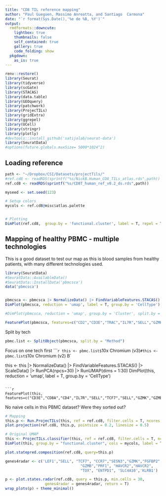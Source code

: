 ```yaml
---
title: "CD8 TIL reference mapping"
author: "Paul Gueguen, Massimo Anreatta, and Santiago  Carmona"
date: "`r format(Sys.Date(),'%e de %B, %Y')`"
output: 
  rmdformats::downcute:
    lightbox: true
    thumbnails: false
    self_contained: true
    gallery: true
    code_folding: show
  pkgdown:
    as_is: true
---
```


```r
renv::restore()
library(Seurat)
library(tidyverse)
library(scGate)
library(STACAS)
library(data.table)
library(GEOquery)
library(patchwork)
library(ProjecTILs)
library(gridExtra)
library(ggrepel)
library(UCell)
library(stringr)
library(plotly)
#devtools::install_github('satijalab/seurat-data')
library(SeuratData)
#options(future.globals.maxSize= 5000*1024^2)
```

## Loading reference

```r
path <- "~/Dropbox/CSI/Datasets/projectTils/"
#ref.cd8 <- readRDS(sprintf("%s/NickB.Human_CD8_TILs_atlas.rds",path))
ref.cd8 <- readRDS(sprintf("%s/CD8T_human_ref_v0.2_ds.rds",path))

myseed <- set.seed(123)
```


```r
# Setup colors
mycols <- ref.cd8@misc$atlas.palette


# Plotting
DimPlot(ref.cd8,  group.by = 'functional.cluster', label = T, repel = T, cols = mycols) + theme(aspect.ratio = 1)
```


## Mapping of healthy PBMC - multiple technologies

This is a good dataset to test our map as this is blood samples from healthy patients, with many different technologies used.

```r
library(SeuratData)
#SeuratData::AvailableData()
#SeuratData::InstallData('pbmcsca')
data('pbmcsca')


pbmcsca <- pbmcsca |> NormalizeData() |> FindVariableFeatures.STACAS() |>  ScaleData() |> RunPCA(npcs=30) |> RunUMAP(dims = 1:30, seed.use = myseed)
DimPlot(pbmcsca, reduction = 'umap', label = T, group.by = 'CellType')

#DimPlot(pbmcsca, reduction = 'umap', group.by = 'Cluster', split.by = 'Cluster')
```

```r
FeaturePlot(pbmcsca, features=c("CD2","CD3E","TRAC","IL7R","SELL","GZMK","GZMB","CD8A","CD4"))
```

Split by tech
```r
pbmc.list <- SplitObject(pbmcsca, split.by = "Method")
```

Focus on one tech first
````r
this <- pbmc.list$`10x Chromium (v3)`
#this <- pbmc.list$`10x Chromium (v2) B`

this <- this |> NormalizeData() |> FindVariableFeatures.STACAS() |>  ScaleData() |> RunPCA(npcs=30) |> RunUMAP(dims = 1:30)
DimPlot(this, reduction = 'umap', label = T, group.by = 'CellType')

```

```r
FeaturePlot(this, features=c("CD3E","CD8A","CD4","IL7R","SELL","TCF7","SELL","GZMK","GZMB","PRF1","ZNF683","ITGAE"))
```

No naive cells in this PBMC dataset? Were they sorted out?

```r
# Mapping
this.p <- Run.ProjecTILs(this, ref = ref.cd8, filter.cells = T, ncores = 8)
plot.projection(ref.cd8, this.p, pointsize = 0.2, linesize = 0.5)

# Original UMAP
this <- ProjecTILs.classifier(this, ref = ref.cd8, filter.cells = T, ncores = 8)
DimPlot(this, group.by = "functional.cluster", cols = mycols, label = T, repel = T)
```

```r
plot.statepred.composition(ref.cd8, query=this.p)
```

```r
genes4radar <- c('LEF1',"SELL", "TCF7", "CCR7","SESN3","GZMK","FGFBP2","CX3CR1", 'FCGR3A','KLRG1',"PDCD1",
                                  "GZMB","PRF1", "HAVCR2","HAVCR2",
                                  "TOX", "ENTPD1", 'SLC4A10','KLRB1') 

p <- plot.states.radar(ref.cd8, query = this.p, min.cells = 30,
                  genes4radar = genes4radar, return = T) 
wrap_plots(p) + theme_minimal()
```